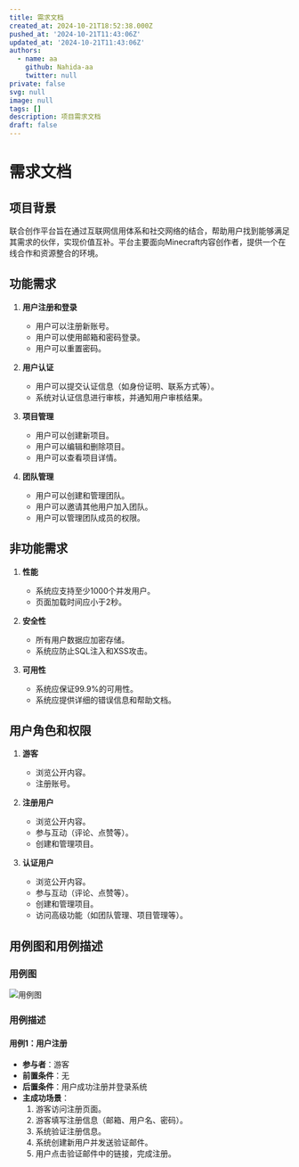 ```yaml
---
title: 需求文档
created_at: 2024-10-21T18:52:38.000Z
pushed_at: '2024-10-21T11:43:06Z'
updated_at: '2024-10-21T11:43:06Z'
authors:
  - name: aa
    github: Nahida-aa
    twitter: null
private: false
svg: null
image: null
tags: []
description: 项目需求文档
draft: false
---
```

# 需求文档

## 项目背景
联合创作平台旨在通过互联网信用体系和社交网络的结合，帮助用户找到能够满足其需求的伙伴，实现价值互补。平台主要面向Minecraft内容创作者，提供一个在线合作和资源整合的环境。

## 功能需求
1. **用户注册和登录**
   - 用户可以注册新账号。
   - 用户可以使用邮箱和密码登录。
   - 用户可以重置密码。

2. **用户认证**
   - 用户可以提交认证信息（如身份证明、联系方式等）。
   - 系统对认证信息进行审核，并通知用户审核结果。

3. **项目管理**
   - 用户可以创建新项目。
   - 用户可以编辑和删除项目。
   - 用户可以查看项目详情。

4. **团队管理**
   - 用户可以创建和管理团队。
   - 用户可以邀请其他用户加入团队。
   - 用户可以管理团队成员的权限。

## 非功能需求
1. **性能**
   - 系统应支持至少1000个并发用户。
   - 页面加载时间应小于2秒。

2. **安全性**
   - 所有用户数据应加密存储。
   - 系统应防止SQL注入和XSS攻击。

3. **可用性**
   - 系统应保证99.9%的可用性。
   - 系统应提供详细的错误信息和帮助文档。

## 用户角色和权限
1. **游客**
   - 浏览公开内容。
   - 注册账号。

2. **注册用户**
   - 浏览公开内容。
   - 参与互动（评论、点赞等）。
   - 创建和管理项目。

3. **认证用户**
   - 浏览公开内容。
   - 参与互动（评论、点赞等）。
   - 创建和管理项目。
   - 访问高级功能（如团队管理、项目管理等）。

## 用例图和用例描述
### 用例图
![用例图](use_case_diagram.png)

### 用例描述
#### 用例1：用户注册
- **参与者**：游客
- **前置条件**：无
- **后置条件**：用户成功注册并登录系统
- **主成功场景**：
  1. 游客访问注册页面。
  2. 游客填写注册信息（邮箱、用户名、密码）。
  3. 系统验证注册信息。
  4. 系统创建新用户并发送验证邮件。
  5. 用户点击验证邮件中的链接，完成注册。
